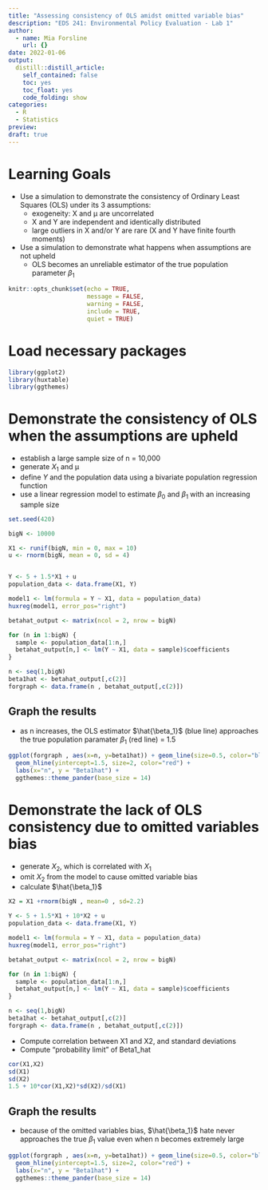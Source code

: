 ```yaml
---
title: "Assessing consistency of OLS amidst omitted variable bias"
description: "EDS 241: Environmental Policy Evaluation - Lab 1"
author:
  - name: Mia Forsline
    url: {}
date: 2022-01-06
output:
  distill::distill_article:
    self_contained: false
    toc: yes
    toc_float: yes
    code_folding: show
categories: 
  - R
  - Statistics
preview: 
draft: true 
---
```


# Learning Goals
- Use a simulation to demonstrate the consistency of Ordinary Least Squares (OLS) under its 3 assumptions: 
  - exogeneity: X and µ are uncorrelated
  - X and Y are independent and identically distributed 
  - large outliers in X and/or Y are rare (X and Y have finite fourth moments)
- Use a simulation to demonstrate what happens when assumptions are not upheld 
  - OLS becomes an unreliable estimator of the true population parameter $\beta_1$

```r
knitr::opts_chunk$set(echo = TRUE,
                      message = FALSE, 
                      warning = FALSE, 
                      include = TRUE,
                      quiet = TRUE)
```

# Load necessary packages
```r
library(ggplot2)
library(huxtable)
library(ggthemes)
```

# Demonstrate the consistency of OLS when the assumptions are upheld 
- establish a large sample size of n = 10,000 
- generate $X_1$ and µ
- define $Y$ and the population data using a bivariate population regression function
- use a linear regression model to estimate $\beta_0$ and $\beta_1$ with an increasing sample size

```r
set.seed(420) 

bigN <- 10000 

X1 <- runif(bigN, min = 0, max = 10)
u <- rnorm(bigN, mean = 0, sd = 4) 


Y <- 5 + 1.5*X1 + u 
population_data <- data.frame(X1, Y) 

model1 <- lm(formula = Y ~ X1, data = population_data)
huxreg(model1, error_pos="right")

betahat_output <- matrix(ncol = 2, nrow = bigN)

for (n in 1:bigN) {
  sample <- population_data[1:n,]
  betahat_output[n,] <- lm(Y ~ X1, data = sample)$coefficients
} 

n <- seq(1,bigN)
beta1hat <- betahat_output[,c(2)]
forgraph <- data.frame(n , betahat_output[,c(2)])
```

## Graph the results
- as n increases, the OLS estimator $\hat{\beta_1}$ (blue line) approaches the true population paramater $\beta_1$ (red line) = 1.5 

```r
ggplot(forgraph , aes(x=n, y=beta1hat)) + geom_line(size=0.5, color="blue") +
  geom_hline(yintercept=1.5, size=2, color="red") +
  labs(x="n", y = "Beta1hat") + 
  ggthemes::theme_pander(base_size = 14) 
```

# Demonstrate the lack of OLS consistency due to omitted variables bias
- generate $X_2$, which is correlated with $X_1$
- omit $X_2$ from the model to cause omitted variable bias
- calculate $\hat{\beta_1}$ 

```r
X2 = X1 +rnorm(bigN , mean=0 , sd=2.2) 

Y <- 5 + 1.5*X1 + 10*X2 + u
population_data <- data.frame(X1, Y)

model1 <- lm(formula = Y ~ X1, data = population_data)
huxreg(model1, error_pos="right")

betahat_output <- matrix(ncol = 2, nrow = bigN)

for (n in 1:bigN) {
  sample <- population_data[1:n,]
  betahat_output[n,] <- lm(Y ~ X1, data = sample)$coefficients
} 

n <- seq(1,bigN)
beta1hat <- betahat_output[,c(2)]
forgraph <- data.frame(n , betahat_output[,c(2)])
```

- Compute correlation between X1 and X2, and standard deviations
- Compute "probability limit" of Beta1_hat

```r
cor(X1,X2)
sd(X1)
sd(X2)
1.5 + 10*cor(X1,X2)*sd(X2)/sd(X1)
```

## Graph the results 
- because of the omitted variables bias, $\hat{\beta_1}$ hate never approaches the true $\beta_1$ value even when n becomes extremely large 

```r
ggplot(forgraph , aes(x=n, y=beta1hat)) + geom_line(size=0.5, color="blue") +
  geom_hline(yintercept=1.5, size=2, color="red") +
  labs(x="n", y = "Beta1hat") + 
  ggthemes::theme_pander(base_size = 14) 
```

